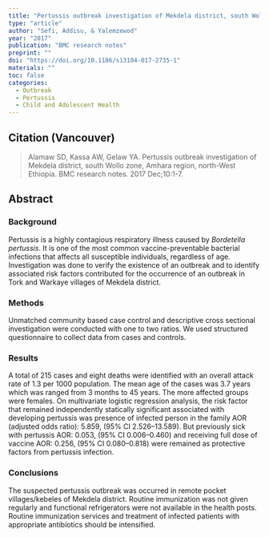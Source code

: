 ```yaml
---
title: "Pertussis outbreak investigation of Mekdela district, south Wollo zone, Amhara region, north-West Ethiopia."
type: "article"
author: "Sefi, Addisu, & Yalemzewod"
year: "2017"
publication: "BMC research notes"
preprint: ""
doi: "https://doi.org/10.1186/s13104-017-2735-1"
materials: ""
toc: false
categories:
  - Outbreak
  - Pertussis
  - Child and Adolescent Health
---
```


## Citation (Vancouver)

> Alamaw SD, Kassa AW, Gelaw YA. Pertussis outbreak investigation of Mekdela district, south Wollo zone, Amhara region, north-West Ethiopia. BMC research notes. 2017 Dec;10:1-7.

## Abstract

### Background

Pertussis is a highly contagious respiratory illness caused by *Bordetella pertussis*. It is one of the most common vaccine-preventable bacterial infections that affects all susceptible individuals, regardless of age. Investigation was done to verify the existence of an outbreak and to identify associated risk factors contributed for the occurrence of an outbreak in Tork and Warkaye villages of Mekdela district.

### Methods

Unmatched community based case control and descriptive cross sectional investigation were conducted with one to two ratios. We used structured questionnaire to collect data from cases and controls.

### Results

A total of 215 cases and eight deaths were identified with an overall attack rate of 1.3 per 1000 population. The mean age of the cases was 3.7 years which was ranged from 3 months to 45 years. The more affected groups were females. On multivariate logistic regression analysis, the risk factor that remained independently statically significant associated with developing pertussis was presence of infected person in the family AOR (adjusted odds ratio): 5.859, (95% CI 2.526--13.589). But previously sick with pertussis AOR: 0.053, (95% CI 0.006--0.460) and receiving full dose of vaccine AOR: 0.256, (95% CI 0.080--0.818) were remained as protective factors from pertussis infection.

### Conclusions

The suspected pertussis outbreak was occurred in remote pocket villages/kebeles of Mekdela district. Routine immunization was not given regularly and functional refrigerators were not available in the health posts. Routine immunization services and treatment of infected patients with appropriate antibiotics should be intensified.
